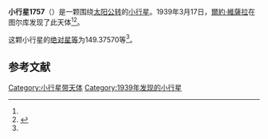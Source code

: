 {{Infobox planet
| bgcolour = #FFFFC0
| name = 1757 Porvoo
| symbol = 
| image = 
| caption = 
| discovery = yes
| discovery_ref = 
| discoverer = [[爾約·維薩拉|爾約·維薩拉]]
| discovery_site = [[图尔库|图尔库]] 
| discovered = 1939年3月17日
| designations = yes
| mp_name = 
| named_after = 
| alt_names = 1939 FC/ 1964 BB / 1968 FK
| mp_category = [[主带小行星|主带小行星]]
| orbit_ref = <ref name="a">[http://ssd.jpl.nasa.gov/sbdb.cgi?sstr=1757 1757 Porvoo] {{Wayback|url=http://ssd.jpl.nasa.gov/sbdb.cgi?sstr=1757 |date=20201121043022 }}，小行星數據庫瀏覽器（JPL Small-Body Database Browser）－[[美国国家航空航天局|美国国家航空航天局]]喷气推进实验室</ref>
| epoch = 2456400.5 (2013年4月18日更新)
| aphelion = {{convert|2.6489420|AU|km|3|abbr=on|lk=out}}
| perihelion = {{convert|2.0523436|AU|km|3|abbr=on}}
| semimajor = {{convert|2.3506428|AU|km|3|abbr=on}}
| eccentricity = 0.1269011
| period = 1316.371208 [[日|日]]<br />3.6[[儒略年|儒略年]]
| avg_speed = 
| inclination = 3.97833
| asc_node = 39.47613
| mean_anomaly = 
| arg_peri = 149.37570
| satellites = 
| physical_characteristics = yes
| dimensions = 
| mass = 
| density = 
| surface_grav = 
| escape_velocity = 
| sidereal_day = 
| axial_tilt = 
| pole_ecliptic_lat = 
| pole_ecliptic_lon = 
| albedo = 
| temperatures= 
| temp_name1 = 
| mean_temp_1 = 
| max_temp_1 = 
| temp_name2 = 
| max_temp_2 = 
| spectral_type = 
| abs_magnitude = 149.37570
}}

'''小行星1757'''（{{lang-en|1757 Porvoo}}）是一颗围绕[[太阳|太阳]][[公转|公转]]的[[小行星|小行星]]。1939年3月17日，[[爾約·維薩拉|爾約·維薩拉]]在图尔库发现了此天体<ref name="a" /><ref>{{cite news|title=小行星列表|url=http://cfa-www.harvard.edu/iau/lists/NumberedMPs.txt|accessdate=2013-07-08|newspaper=哈佛大学|archive-date=2008-05-17|archive-url=https://web.archive.org/web/20080517010638/http://cfa-www.harvard.edu/iau/lists/NumberedMPs.txt|dead-url=no}}</ref>。

这颗小行星的[[绝对星等|绝对星等]]为149.37570等<ref name="a" />。

==参考文献==
{{reflist}}
{{Minor Planet Number|[[小行星1756|小行星1756]]|[[小行星1758|小行星1758]]}}

{{小天体}}

[[Category:小行星带天体|Category:小行星带天体]]
[[Category:1939年发现的小行星|Category:1939年发现的小行星]]

{{asteroid-stub}}